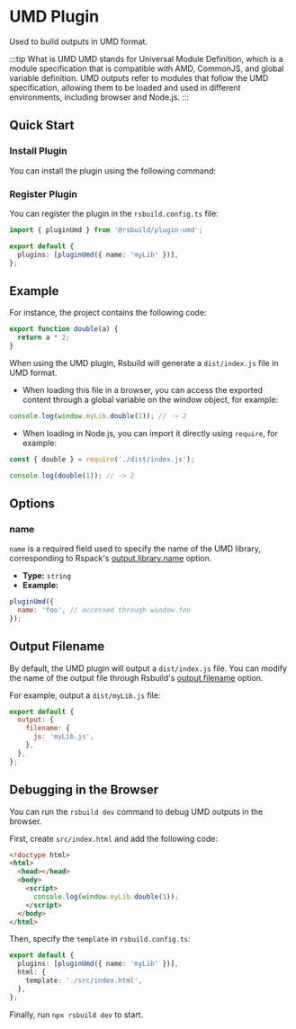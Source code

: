 # UMD Plugin

Used to build outputs in UMD format.

:::tip What is UMD
UMD stands for Universal Module Definition, which is a module specification that is compatible with AMD, CommonJS, and global variable definition. UMD outputs refer to modules that follow the UMD specification, allowing them to be loaded and used in different environments, including browser and Node.js.
:::

## Quick Start

### Install Plugin

You can install the plugin using the following command:


<PackageManagerTabs command="add @rsbuild/plugin-umd -D" />

### Register Plugin

You can register the plugin in the `rsbuild.config.ts` file:

```ts title="rsbuild.config.ts"
import { pluginUmd } from '@rsbuild/plugin-umd';

export default {
  plugins: [pluginUmd({ name: 'myLib' })],
};
```

## Example

For instance, the project contains the following code:

```js title="src/index.js"
export function double(a) {
  return a * 2;
}
```

When using the UMD plugin, Rsbuild will generate a `dist/index.js` file in UMD format.

- When loading this file in a browser, you can access the exported content through a global variable on the window object, for example:

```js
console.log(window.myLib.double(1)); // -> 2
```

- When loading in Node.js, you can import it directly using `require`, for example:

```js
const { double } = require('./dist/index.js');

console.log(double(1)); // -> 2
```

## Options

### name

`name` is a required field used to specify the name of the UMD library, corresponding to Rspack's [output.library.name](https://rspack.dev/config/output#outputlibraryname) option.

- **Type:** `string`
- **Example:**

```js
pluginUmd({
  name: 'foo', // accessed through window.foo
});
```

## Output Filename

By default, the UMD plugin will output a `dist/index.js` file. You can modify the name of the output file through Rsbuild's [output.filename](/config/output/filename) option.

For example, output a `dist/myLib.js` file:

```js
export default {
  output: {
    filename: {
      js: 'myLib.js',
    },
  },
};
```

## Debugging in the Browser

You can run the `rsbuild dev` command to debug UMD outputs in the browser.

First, create `src/index.html` and add the following code:

```html title="src/index.html"
<!doctype html>
<html>
  <head></head>
  <body>
    <script>
      console.log(window.myLib.double(1));
    </script>
  </body>
</html>
```

Then, specify the `template` in `rsbuild.config.ts`:

```ts title="rsbuild.config.ts"
export default {
  plugins: [pluginUmd({ name: 'myLib' })],
  html: {
    template: './src/index.html',
  },
};
```

Finally, run `npx rsbuild dev` to start.

